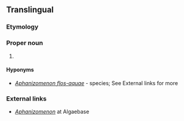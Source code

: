 ==Translingual==
{{rfi|mul}}
{{wikipedia}}
{{wikispecies|Anabaenoideae}}

===Etymology===
{{rfe|lang=mul}}

===Proper noun===
{{taxoninfl|i=1|g=n}}

# {{taxon|genus|family|Nostocaceae|[[cyanobacteria]] that inhabit [[freshwater]] lakes and can cause [[choking bloom]]s}}

====Hyponyms====
* {{sense|genus}} ''[[Aphanizomenon flos-aquae]]'' - species; See External links for more

===External links===
* [http://www.algaebase.org/browse/taxonomy/?id=6816 ''Aphanizomenon''] at Algaebase